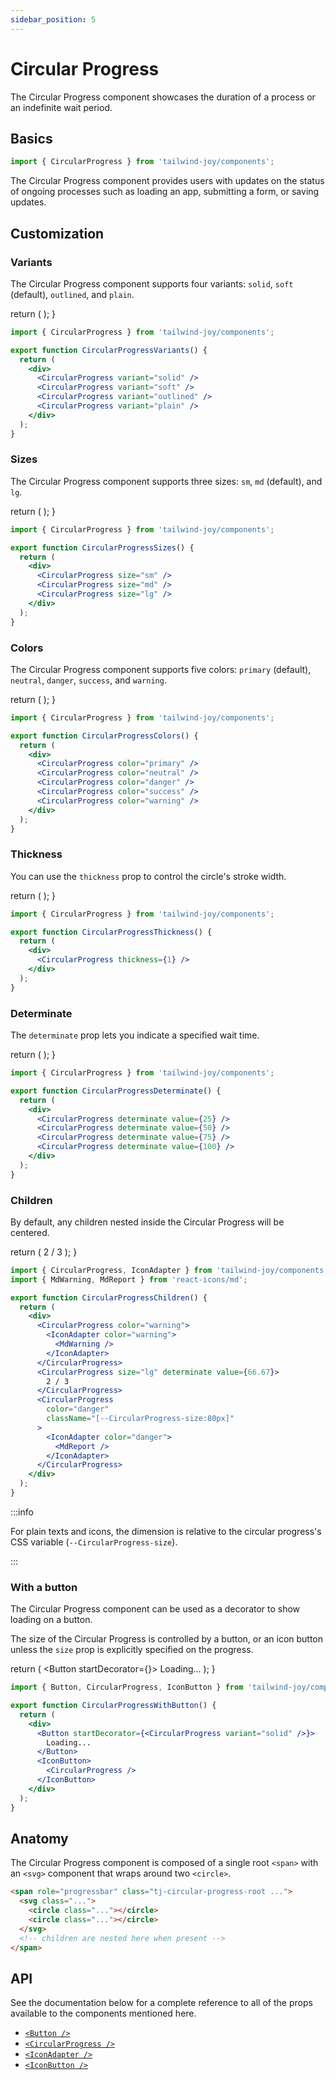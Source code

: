 ```yaml
---
sidebar_position: 5
---
```


# Circular Progress

The Circular Progress component showcases the duration of a process or an indefinite wait period.

## Basics

```jsx
import { CircularProgress } from 'tailwind-joy/components';
```

The Circular Progress component provides users with updates on the status of ongoing processes such as loading an app, submitting a form, or saving updates.

## Customization

### Variants

The Circular Progress component supports four variants: `solid`, `soft` (default), `outlined`, and `plain`.

  return (
    <DisplayStand>
      <CircularProgress variant="solid" />
      <CircularProgress variant="soft" />
      <CircularProgress variant="outlined" />
      <CircularProgress variant="plain" />
    </DisplayStand>
  );
}

<CircularProgressVariants />

```jsx
import { CircularProgress } from 'tailwind-joy/components';

export function CircularProgressVariants() {
  return (
    <div>
      <CircularProgress variant="solid" />
      <CircularProgress variant="soft" />
      <CircularProgress variant="outlined" />
      <CircularProgress variant="plain" />
    </div>
  );
}
```

### Sizes

The Circular Progress component supports three sizes: `sm`, `md` (default), and `lg`.

  return (
    <DisplayStand>
      <CircularProgress size="sm" />
      <CircularProgress size="md" />
      <CircularProgress size="lg" />
    </DisplayStand>
  );
}

<CircularProgressSizes />

```jsx
import { CircularProgress } from 'tailwind-joy/components';

export function CircularProgressSizes() {
  return (
    <div>
      <CircularProgress size="sm" />
      <CircularProgress size="md" />
      <CircularProgress size="lg" />
    </div>
  );
}
```

### Colors

The Circular Progress component supports five colors: `primary` (default), `neutral`, `danger`, `success`, and `warning`.

  return (
    <DisplayStand>
      <CircularProgress color="primary" />
      <CircularProgress color="neutral" />
      <CircularProgress color="danger" />
      <CircularProgress color="success" />
      <CircularProgress color="warning" />
    </DisplayStand>
  );
}

<CircularProgressColors />

```jsx
import { CircularProgress } from 'tailwind-joy/components';

export function CircularProgressColors() {
  return (
    <div>
      <CircularProgress color="primary" />
      <CircularProgress color="neutral" />
      <CircularProgress color="danger" />
      <CircularProgress color="success" />
      <CircularProgress color="warning" />
    </div>
  );
}
```

### Thickness

You can use the `thickness` prop to control the circle's stroke width.

  return (
    <DisplayStand>
      <CircularProgress thickness={1} />
    </DisplayStand>
  );
}

<CircularProgressThickness />

```jsx
import { CircularProgress } from 'tailwind-joy/components';

export function CircularProgressThickness() {
  return (
    <div>
      <CircularProgress thickness={1} />
    </div>
  );
}
```

### Determinate

The `determinate` prop lets you indicate a specified wait time.

  return (
    <DisplayStand>
      <CircularProgress determinate value={25} />
      <CircularProgress determinate value={50} />
      <CircularProgress determinate value={75} />
      <CircularProgress determinate value={100} />
    </DisplayStand>
  );
}

<CircularProgressDeterminate />

```jsx
import { CircularProgress } from 'tailwind-joy/components';

export function CircularProgressDeterminate() {
  return (
    <div>
      <CircularProgress determinate value={25} />
      <CircularProgress determinate value={50} />
      <CircularProgress determinate value={75} />
      <CircularProgress determinate value={100} />
    </div>
  );
}
```

### Children

By default, any children nested inside the Circular Progress will be centered.


  return (
    <DisplayStand>
      <CircularProgress color="warning">
        <IconAdapter color="warning">
          <MdWarning />
        </IconAdapter>
      </CircularProgress>
      <CircularProgress size="lg" determinate value={66.67}>
        2 / 3
      </CircularProgress>
      <CircularProgress
        color="danger"
        className="[--CircularProgress-size:80px]"
      >
        <IconAdapter color="danger">
          <MdReport />
        </IconAdapter>
      </CircularProgress>
    </DisplayStand>
  );
}

<CircularProgressChildren />

```jsx
import { CircularProgress, IconAdapter } from 'tailwind-joy/components';
import { MdWarning, MdReport } from 'react-icons/md';

export function CircularProgressChildren() {
  return (
    <div>
      <CircularProgress color="warning">
        <IconAdapter color="warning">
          <MdWarning />
        </IconAdapter>
      </CircularProgress>
      <CircularProgress size="lg" determinate value={66.67}>
        2 / 3
      </CircularProgress>
      <CircularProgress
        color="danger"
        className="[--CircularProgress-size:80px]"
      >
        <IconAdapter color="danger">
          <MdReport />
        </IconAdapter>
      </CircularProgress>
    </div>
  );
}
```

:::info

For plain texts and icons, the dimension is relative to the circular progress's CSS variable (`--CircularProgress-size`).

:::

### With a button

The Circular Progress component can be used as a decorator to show loading on a button.

The size of the Circular Progress is controlled by a button, or an icon button unless the `size` prop is explicitly specified on the progress.

  return (
    <DisplayStand>
      <Button startDecorator={<CircularProgress variant="solid" />}>
        Loading...
      </Button>
      <IconButton>
        <CircularProgress />
      </IconButton>
    </DisplayStand>
  );
}

<CircularProgressWithButton />

```jsx
import { Button, CircularProgress, IconButton } from 'tailwind-joy/components';

export function CircularProgressWithButton() {
  return (
    <div>
      <Button startDecorator={<CircularProgress variant="solid" />}>
        Loading...
      </Button>
      <IconButton>
        <CircularProgress />
      </IconButton>
    </div>
  );
}
```

## Anatomy

The Circular Progress component is composed of a single root `<span>` with an `<svg>` component that wraps around two `<circle>`.

```html
<span role="progressbar" class="tj-circular-progress-root ...">
  <svg class="...">
    <circle class="..."></circle>
    <circle class="..."></circle>
  </svg>
  <!-- children are nested here when present -->
</span>
```

## API

See the documentation below for a complete reference to all of the props available to the components mentioned here.

- [`<Button />`](../apis/button)
- [`<CircularProgress />`](../apis/circular-progress)
- [`<IconAdapter />`](../apis/icon-adapter)
- [`<IconButton />`](../apis/icon-button)
